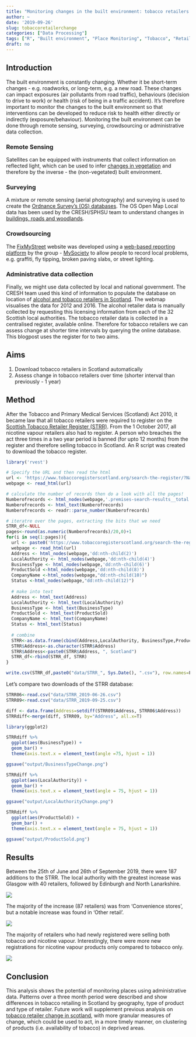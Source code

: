 ```yaml
---
title: "Monitoring changes in the built environment: tobacco retailers in Scotland"
author: ~
date: '2019-09-26'
slug: tobaccoretailerchange
categories: ["Data Processing"]
tags: ["R", "Built environment", "Place Monitoring", "Tobacco", "Retail"]
draft: no
---
```


## Introduction
The built environment is constantly changing. Whether it be short-term changes - e.g. roadworks, or long-term, e.g. a new road. These changes can impact exposures (air pollutants from road traffic), behaviours (decision to drive to work) or health (risk of being in a traffic accident). It's therefore important to monitor the changes to the built environment so that interventions can be developed to reduce risk to health either directly or indirectly (exposure/behaviour). Monitoring the built environment can be done through remote sensing, surveying, crowdsourcing or administrative data collection. 

### Remote Sensing 
Satellites can be equipped with instruments that collect information on reflected light, which can be used to infer [changes in vegetation](https://www.markcherrie.net/post/gee/) and therefore by the inverse - the (non-vegetated) built environment. 

### Surveying
A mixture or remote sensing (aerial photography) and surveying is used to create the [Ordnance Survey's (OS) databases](https://www.ordnancesurvey.co.uk/about/what-we-do). The OS Open Map Local data has been used by the CRESH/SPHSU team to understand changes in [buildings, roads and woodlands](https://cresh.org.uk/2019/08/02/an-atlas-of-change-in-scotlands-built-environment-2016-17/). 

### Crowdsourcing
The [FixMyStreet](https://www.fixmystreet.com/) website was developed using a [web-based reporting platform](https://github.com/mysociety/fixmystreet) by the group - [MySociety](https://www.mysociety.org/) to allow people to record local problems, e.g. graffiti, fly tipping, broken paving slabs, or street lighting.

### Administrative data collection
Finally, we might use data collected by local and national government. The CRESH team used this kind of information to populate the database on location of [alcohol and tobacco retailers in Scotland](https://creshmap.com/shiny/alcoholtobacco/). The webmap visualises the data for 2012 and 2016. The alcohol retailer data is manually collected by requesting this licensing information from each of the 32 Scottish local authorities. The tobacco retailer data is collected in a centralised register, available online. Therefore for tobacco retailers we can assess change at shorter time intervals by querying the online database. This blogpost uses the register for to two aims. 

## Aims
1. Download tobacco retailers in Scotland automatically
2. Assess change in tobacco retailers over time (shorter interval than previously - 1 year)

## Method
After the Tobacco and Primary Medical Services (Scotland) Act 2010, it became law that all tobacco retailers were required to register on the [Scottish Tobacco Retailer Register (STRR)](https://www.tobaccoregisterscotland.org/). From the 1 October 2017, all nicotine vapour retailers also had to register. A person who breaches the act three times in a two year period is banned (for upto 12 months) from the register and therefore selling tobacco in Scotland. An R script was created to download the tobacco register. 

```r

library('rvest')

# Specify the URL and then read the html
url <- 'https://www.tobaccoregisterscotland.org/search-the-register/?Name=&Postcode=&LocalAuthority=&BusinessType=&ProductType=&PremisesStatus='
webpage <- read_html(url)

# calculate the number of records then do a look with all the pages!
Numberofrecords <- html_nodes(webpage,'.premises-search-results__total')
Numberofrecords <- html_text(Numberofrecords)
Numberofrecords <- readr::parse_number(Numberofrecords)

# iteratre over the pages, extracting the bits that we need
STRR_df<-NULL
pages<-round(as.numeric(Numberofrecords)/20,0)+1
for(i in seq(1:pages)){
  url <- paste0('https://www.tobaccoregisterscotland.org/search-the-register/?Name=&Postcode=&LocalAuthority=&BusinessType=&ProductType=&PremisesStatus=&page=', i)
  webpage <- read_html(url)
  Address <- html_nodes(webpage,'dd:nth-child(2)')
  LocalAuthority <- html_nodes(webpage,'dd:nth-child(4)')
  BusinessType <- html_nodes(webpage,'dd:nth-child(6)')
  ProductSold <-html_nodes(webpage,'dd:nth-child(8)')
  CompanyName <-html_nodes(webpage,"dd:nth-child(10)")
  Status <-html_nodes(webpage,"dd:nth-child(12)")
  
  # make into text
  Address <- html_text(Address)
  LocalAuthority <- html_text(LocalAuthority)
  BusinessType <- html_text(BusinessType)
  ProductSold <- html_text(ProductSold)
  CompanyName <- html_text(CompanyName)
  Status <- html_text(Status)
  
  # combine
  STRR<-as.data.frame(cbind(Address,LocalAuthority, BusinessType,ProductSold, CompanyName,Status))
  STRR$Address<-as.character(STRR$Address)
  STRR$Address<-paste0(STRR$Address, ", Scotland")
  STRR_df<-rbind(STRR_df, STRR)
}

write.csv(STRR_df,paste0("data/STRR_", Sys.Date(), ".csv"), row.names=F)

```

Let's compare two downloads of the STRR database:

```r
STRR06<-read.csv("data/STRR_2019-06-26.csv")
STRR09<-read.csv("data/STRR_2019-09-25.csv")

diff <- data.frame(Address=setdiff(STRR09$Address, STRR06$Address))
STRRdiff<-merge(diff, STRR09, by="Address", all.x=T)

library(ggplot2)

STRRdiff %>%
  ggplot(aes(BusinessType)) +
  geom_bar() +
  theme(axis.text.x = element_text(angle =75, hjust = 1))

ggsave("output/BusinessTypeChange.png")

STRRdiff %>%
  ggplot(aes(LocalAuthority)) +
  geom_bar() +
  theme(axis.text.x = element_text(angle = 75, hjust = 1))

ggsave("output/LocalAuthorityChange.png")

STRRdiff %>%
  ggplot(aes(ProductSold)) +
  geom_bar() +
  theme(axis.text.x = element_text(angle = 75, hjust = 1))

ggsave("output/ProductSold.png")
```

## Results

Between the 25th of June and 26th of September 2019, there were 187 additions to the STRR. The local authority with the greatest increase was Glasgow with 40 retailers, followed by Edinburgh and North Lanarkshire.

![](img/SRTT_images/LocalAuthorityChange.png)

The majority of the increase (87 retailers) was from 'Convenience stores', but a notable increase was found in 'Other retail'. 

![](img/SRTT_images/BusinessTypeChange.png)

The majority of retailers who had newly registered were selling both tobacco and nicotine vapour. Interestingly, there were more new registrations for nicotine vapour products only compared to tobacco only. 

![](img/SRTT_images/ProductSold.png)

## Conclusion
This analysis shows the potential of monitoring places using administrative data. Patterns over a three month period were described and show differences in tobacco retailing in Scotland by geography, type of product and type of retailer. Future work will supplement previous analysis on [tobacco retailer change in scotland](https://tobaccocontrol.bmj.com/content/early/2019/01/28/tobaccocontrol-2018-054543.info), with more granular measures of change, which could be used to act, in a more timely manner, on clustering of products (i.e. availability of tobacco) in deprived areas. 



